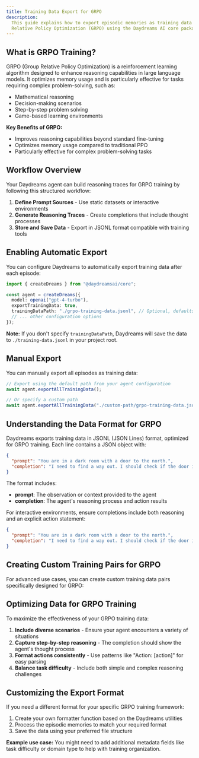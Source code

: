```yaml
---
title: Training Data Export for GRPO
description:
  This guide explains how to export episodic memories as training data for Group
  Relative Policy Optimization (GRPO) using the Daydreams AI core package.
---
```


## What is GRPO Training?

GRPO (Group Relative Policy Optimization) is a reinforcement learning algorithm
designed to enhance reasoning capabilities in large language models. It
optimizes memory usage and is particularly effective for tasks requiring complex
problem-solving, such as:

- Mathematical reasoning
- Decision-making scenarios
- Step-by-step problem solving
- Game-based learning environments

**Key Benefits of GRPO:**

- Improves reasoning capabilities beyond standard fine-tuning
- Optimizes memory usage compared to traditional PPO
- Particularly effective for complex problem-solving tasks

## Workflow Overview

Your Daydreams agent can build reasoning traces for GRPO training by following
this structured workflow:

1. **Define Prompt Sources** - Use static datasets or interactive environments
2. **Generate Reasoning Traces** - Create completions that include thought
   processes
3. **Store and Save Data** - Export in JSONL format compatible with training
   tools

## Enabling Automatic Export

You can configure Daydreams to automatically export training data after each
episode:

```typescript
import { createDreams } from "@daydreamsai/core";

const agent = createDreams({
  model: openai("gpt-4-turbo"),
  exportTrainingData: true,
  trainingDataPath: "./grpo-training-data.jsonl", // Optional, defaults to "./training-data.jsonl"
  // ... other configuration options
});
```

**Note:** If you don't specify `trainingDataPath`, Daydreams will save the data
to `./training-data.jsonl` in your project root.

## Manual Export

You can manually export all episodes as training data:

```typescript
// Export using the default path from your agent configuration
await agent.exportAllTrainingData();

// Or specify a custom path
await agent.exportAllTrainingData("./custom-path/grpo-training-data.jsonl");
```

## Understanding the Data Format for GRPO

Daydreams exports training data in JSONL (JSON Lines) format, optimized for GRPO
training. Each line contains a JSON object with:

```json
{
  "prompt": "You are in a dark room with a door to the north.",
  "completion": "I need to find a way out. I should check if the door is locked.\n\nI found the door was unlocked and was able to exit the room."
}
```

The format includes:

- **prompt**: The observation or context provided to the agent
- **completion**: The agent's reasoning process and action results

For interactive environments, ensure completions include both reasoning and an
explicit action statement:

```json
{
  "prompt": "You are in a dark room with a door to the north.",
  "completion": "I need to find a way out. I should check if the door is locked.\n\nAction: try opening the door"
}
```

## Creating Custom Training Pairs for GRPO

For advanced use cases, you can create custom training data pairs specifically
designed for GRPO:

## Optimizing Data for GRPO Training

To maximize the effectiveness of your GRPO training data:

1. **Include diverse scenarios** - Ensure your agent encounters a variety of
   situations
2. **Capture step-by-step reasoning** - The completion should show the agent's
   thought process
3. **Format actions consistently** - Use patterns like "Action: [action]" for
   easy parsing
4. **Balance task difficulty** - Include both simple and complex reasoning
   challenges

## Customizing the Export Format

If you need a different format for your specific GRPO training framework:

1. Create your own formatter function based on the Daydreams utilities
2. Process the episodic memories to match your required format
3. Save the data using your preferred file structure

**Example use case:** You might need to add additional metadata fields like task
difficulty or domain type to help with training organization.

